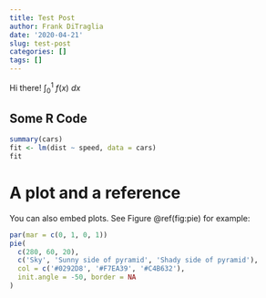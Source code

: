 ```yaml
---
title: Test Post
author: Frank DiTraglia
date: '2020-04-21'
slug: test-post
categories: []
tags: []
---
```


Hi there!
$\int_0^1\ f\left(x\right)\ dx$

## Some R Code
```r
summary(cars)
fit <- lm(dist ~ speed, data = cars)
fit
```

# A plot and a reference

You can also embed plots. See Figure \@ref(fig:pie) for example:

```r
par(mar = c(0, 1, 0, 1))
pie(
  c(280, 60, 20),
  c('Sky', 'Sunny side of pyramid', 'Shady side of pyramid'),
  col = c('#0292D8', '#F7EA39', '#C4B632'),
  init.angle = -50, border = NA
)
```